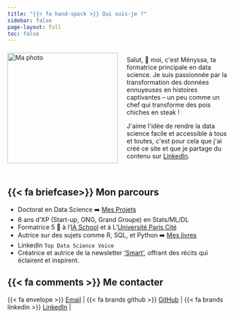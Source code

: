 ```yaml
---
title: "{{< fa hand-spock >}} Qui suis-je ?"
sidebar: false
page-layout: full
toc: false
---
```

```{=html}
<div style="display: flex; align-items: center;">
  <img src="images/Linkedin MCL.png" alt="Ma photo" style="width: 250px; margin-right: 20px;">
  <div>
    <p>Salut, 👋 moi, c'est Ményssa, ta formatrice principale en data science. Je suis passionnée par la transformation des données ennuyeuses en histoires captivantes – un peu comme un chef qui transforme des pois chiches en steak !</p>
    <p>J'aime l'idée de rendre la data science facile et accessible à tous et toutes, c'est pour cela que j'ai créé ce site et que je partage du contenu sur <a href="https://www.linkedin.com/in/menyssacherifaluron/" target="_blank"><i class="fab fa-linkedin"></i> LinkedIn</a>.</p>
  </div>
</div>
<br>

```

## {{< fa briefcase>}} Mon parcours
- Doctorat en Data Science ➡️ [Mes Projets](https://github.com/universdesdonnees/universdesdonnees)
- 8 ans d'XP (Start-up, ONG, Grand Groupe) en Stats/ML/DL 
- Formatrice 5 🌟 à l'[IA School](https://www.intelligence-artificielle-school.com/?gad_source=1&gclid=CjwKCAiA_aGuBhACEiwAly57Mb4r76ce4ltU5l6_uI_juVjOtmW4LvzS2X8xjInfn5bxq5NJFDpH6BoC4MoQAvD_BwE) et à L'[Université Paris Cité](https://u-paris.fr/)
- Autrice sur des sujets comme R, SQL, et Python ➡️ [Mes livres](https://www.amazon.fr/s?i=stripbooks&rh=p_27%3AMenyssa+Cherifa-Luron&s=relevancerank&text=Menyssa+Cherifa-Luron&linkCode=ll2&tag=mcherifa21-21&linkId=bd1b178e56ff3df3999515f7d7414119&language=fr_FR&ref_=as_li_ss_tl)
- LinkedIn `Top Data Science Voice`
- Créatrice et autrice de la newsletter ['Smart'](https://www.linkedin.com/newsletters/7100158974640967680/), offrant des récits qui éclairent et inspirent.

## {{< fa comments >}} Me contacter

| {{< fa envelope >}}  [Email](mailto:cmenyssa@live.fr) | {{< fa brands github >}}  [GitHub]((https://github.com/universdesdonnees) ) | {{< fa brands linkedin >}} [LinkedIn](https://www.linkedin.com/in/menyssacherifaluron/) |


